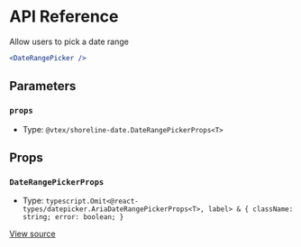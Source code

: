 # API Reference

Allow users to pick a date range

```jsx
<DateRangePicker />
```

## Parameters

### `props`

- Type: `@vtex/shoreline-date.DateRangePickerProps<T>`

## Props

### `DateRangePickerProps`

- Type: `typescript.Omit<@react-types/datepicker.AriaDateRangePickerProps<T>, label> & { className: string; error: boolean; }`

[View source](https://github.com/vtex/shoreline/blob/95eb69cd8/packages/date/src/date-range-picker/date-range-picker.tsx#L27)
